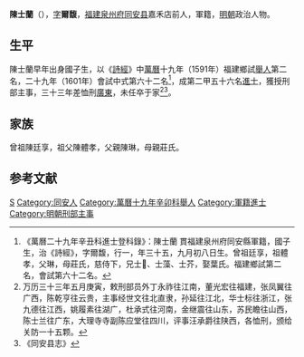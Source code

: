 '''陳士蘭'''（{{bd|1567年|10月8日|1605年|catIdx=}}），[[表字|字]]'''爾馥'''，[[福建|福建]][[泉州府|泉州府]][[同安县|同安县]]嘉禾店前人，軍籍，[[明朝|明朝]]政治人物。

== 生平 ==
陳士蘭早年出身國子生，以《[[詩經|詩經]]》中[[萬曆|萬曆]]十九年（1591年）福建鄉試[[舉人|舉人]]第二名，二十九年（1601年）會試中式第六十二名<ref>《萬曆二十九年辛丑科進士登科錄》：陳士蘭 貫福建泉州府同安縣軍籍，國子生，治《詩經》，字爾馥，行一，年三十五，九月初八日生。曾祖廷享，祖體孝，父琳，母莊氏，慈侍下，兄士𦶜、士藻、士芥，娶葉氏。福建鄉試第二名，會試第六十二名。</ref>，成第二甲五十六名[[進士|進士]]，獲授刑部主事，三十三年差恤刑[[廣東|廣東]]，未任卒于家<ref>万历三十三年五月庚寅，敕刑部员外丁永祚往江南，董光宏往福建，张凤翼往广西，陈乾亨往云贵，主事经世文往北直隶，孙延往江北，华士标往浙江，张九德往江西，姚履素往湖广，杜承式往河南，金继震往山东，苏民瞻往山西，陈士兰往广东，大理寺寺副陈应堂往四川，评事汪承爵往陕西，各恤刑，颁给关防一十五颗。</ref><ref>《同安县志》</ref>。

== 家族 ==
曾祖陳廷享，祖父陳體孝，父親陳琳，母親莊氏。

==参考文献==
{{reflist}}

{{萬曆二十九年辛丑科殿試金榜}}

{{Authority control}}

{{DEFAULTSORT:}}
[[Category:陈姓|S]]
[[Category:同安人|Category:同安人]]
[[Category:萬曆十九年辛卯科舉人|Category:萬曆十九年辛卯科舉人]]
[[Category:軍籍進士|Category:軍籍進士]]
[[Category:明朝刑部主事|Category:明朝刑部主事]]